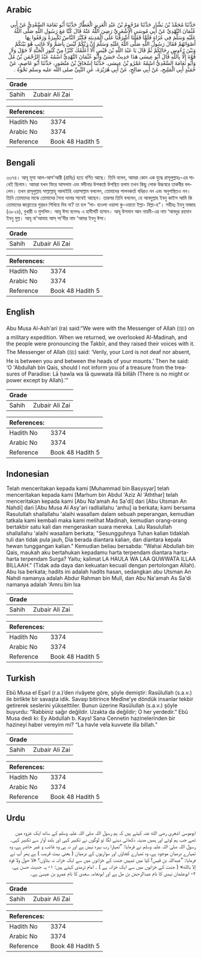 ## Arabic


<div dir="rtl" lang="ar" style={{fontSize:'larger',backgroundColor:'#f8f9fa',padding:20}}>
حَدَّثَنَا مُحَمَّدُ بْنُ بَشَّارٍ حَدَّثَنَا مَرْحُومُ بْنُ عَبْدِ الْعَزِيزِ الْعَطَّارُ حَدَّثَنَا أَبُو نَعَامَةَ السَّعْدِيُّ عَنْ أَبِي عُثْمَانَ النَّهْدِيِّ عَنْ أَبِي مُوسَى الْأَشْعَرِيِّ رَضِيَ اللَّهُ عَنْهُ قَالَ كُنَّا مَعَ رَسُولِ اللَّهِ صَلَّى اللَّهُ عَلَيْهِ وَسَلَّمَ فِي غَزَاةٍ فَلَمَّا قَفَلْنَا أَشْرَفْنَا عَلَى الْمَدِينَةِ فَكَبَّرَ النَّاسُ تَكْبِيرَةً وَرَفَعُوا بِهَا أَصْوَاتَهُمْ فَقَالَ رَسُولُ اللَّهِ صَلَّى اللَّهُ عَلَيْهِ وَسَلَّمَ إِنَّ رَبَّكُمْ لَيْسَ بِأَصَمَّ وَلَا غَائِبٍ هُوَ بَيْنَكُمْ وَبَيْنَ رُءُوسِ رِحَالِكُمْ ثُمَّ قَالَ يَا عَبْدَ اللَّهِ بْنَ قَيْسٍ أَلَا أُعَلِّمُكَ كَنْزًا مِنْ كُنُوزِ الْجَنَّةِ لَا حَوْلَ وَلَا قُوَّةَ إِلَّا بِاللَّهِ قَالَ أَبُو عِيسَى هَذَا حَدِيثٌ حَسَنٌ وَأَبُو عُثْمَانَ النَّهْدِيُّ اسْمُهُ عَبْدُ الرَّحْمَنِ بْنُ مُلٍّ وَأَبُو نَعَامَةَ السَّعْدِيُّ اسْمُهُ عَمْرُو بْنُ عِيسَى. حَدَّثَنَا إِسْحَاقُ بْنُ مَنْصُورٍ، حَدَّثَنَا أَبُو عَاصِمٍ، عَنْ حُمَيْدٍ أَبِي الْمَلِيحِ، عَنْ أَبِي صَالِحٍ، عَنْ أَبِي هُرَيْرَةَ، عَنِ النَّبِيِّ صلى الله عليه وسلم نَحْوَهُ ‏.‏
</div>
<div style={{backgroundColor:'#f8f9fa',padding:20, marginBottom: 10}}><table> <thead> <tr> <th>Grade</th> <th></th> </tr> </thead> <tbody> <tr><td>Sahih</td><td>Zubair Ali Zai</td></tr></tbody></table><table> <thead> <tr> <th>References:</th> <th></th> </tr> </thead> <tbody><tr><td>Hadith No</td><td>3374</td></tr><tr><td>Arabic No</td><td>3374</td></tr><tr><td>Reference</td><td>Book 48 Hadith 5</td></tr></tbody></table></div>

## Bengali


<div dir="ltr" lang="bn" style={{fontSize:'larger',backgroundColor:'#f8f9fa',padding:20}}>
৩৩৭৪। আবূ মূসা আল-আশ'আরী (রাযিঃ) হতে বর্ণিত আছে। তিনি বলেন, আমরা কোন এক যুদ্ধে রাসূলুল্লাহঃ-এর সাথেই ছিলাম। আমরা যখন ফিরে আসলাম এবং মদীনার উপকণ্ঠে উপস্থিত হলাম তখন কিছু লোক উচ্চস্বরে তাকবীর বললেন। তখন রাসূলুল্লাহ সাল্লাল্লাহু আলাইহি ওয়াসাল্লাম বললেন, তোমাদের পালনকর্তা বধিরও নন এবং অনুপস্থিতও নন। তিনি তোমাদের মাঝে তোমাদের সৈন্য দলের সাথেই আছেন। তারপর তিনি বললেন, হে আবদুল্লাহ ইবনু কাইস আমি কি তোমাদের জান্নাতের গুপ্তধন শিখিয়ে দিব না? তা হল “লা- হাওলা ওয়ালা কু-ওয়াতা ইল্লা- বিল্লা-হ"। সহীহঃ ইবনু মাজাহ (৩৮২৪), বুখারী ও মুসলিম। আবূ ঈসা বলেনঃ এ হাদীসটি হাসান। আবূ উসমান আন নাহদী-এর নাম ‘আবদুর রহমান ইবনু মুল্ল। আবূ না'আমাহ আস্ সা'দীর নাম 'আমর ইবনু ঈসা।
</div>
<div style={{backgroundColor:'#f8f9fa',padding:20, marginBottom: 10}}><table> <thead> <tr> <th>Grade</th> <th></th> </tr> </thead> <tbody> <tr><td>Sahih</td><td>Zubair Ali Zai</td></tr></tbody></table><table> <thead> <tr> <th>References:</th> <th></th> </tr> </thead> <tbody><tr><td>Hadith No</td><td>3374</td></tr><tr><td>Arabic No</td><td>3374</td></tr><tr><td>Reference</td><td>Book 48 Hadith 5</td></tr></tbody></table></div>

## English


<div dir="ltr" lang="en" style={{fontSize:'larger',backgroundColor:'#f8f9fa',padding:20}}>
Abu Musa Al-Ash'ari (ra) said:“We were with the Messenger of Allah (ﷺ) on a military expedition. When we returned, we overlooked Al-Madinah, and the people were pronouncing the Takbīr, and they raised their voices with it. The Messenger of Allah (ﷺ) said: ‘Verily, your Lord is not deaf nor absent, He is between you and between the heads of your mounts.’ Then he said: ‘O 'Abdullah bin Qais, should I not inform you of a treasure from the treasures of Paradise: Lā ḥawla wa lā quwwata illā billāh (There is no might or power except by Allah).’”
</div>
<div style={{backgroundColor:'#f8f9fa',padding:20, marginBottom: 10}}><table> <thead> <tr> <th>Grade</th> <th></th> </tr> </thead> <tbody> <tr><td>Sahih</td><td>Zubair Ali Zai</td></tr></tbody></table><table> <thead> <tr> <th>References:</th> <th></th> </tr> </thead> <tbody><tr><td>Hadith No</td><td>3374</td></tr><tr><td>Arabic No</td><td>3374</td></tr><tr><td>Reference</td><td>Book 48 Hadith 5</td></tr></tbody></table></div>

## Indonesian


<div dir="ltr" lang="id" style={{fontSize:'larger',backgroundColor:'#f8f9fa',padding:20}}>
Telah menceritakan kepada kami [Muhammad bin Basysyar] telah menceritakan kepada kami [Marhum bin Abdul 'Aziz Al 'Aththar] telah menceritakan kepada kami [Abu Na'amah As Sa'di] dari [Abu Utsman An Nahdi] dari [Abu Musa Al Asy'ari radliallahu 'anhu] ia berkata; kami bersama Rasulullah shallallahu 'alaihi wasallam dalam sebuah peperangan, kemudian tatkala kami kembali maka kami melihat Madinah, kemudian orang-orang bertakbir satu kali dan mengeraskan suara mereka. Lalu Rasulullah shallallahu 'alaihi wasallam berkata; "Sesungguhnya Tuhan kalian tidaklah tuli dan tidak pula jauh, Dia berada diantara kalian, dan diantara kepala hewan tunggangan kalian." Kemudian beliau bersabda: "Wahai Abdullah bin Qais, maukah aku bertahukan kepadamu harta terpendam diantara harta-harta terpendam Surga? Yaitu; kalimat LA HAULA WA LAA QUWWATA ILLAA BILLAAH." (Tidak ada daya dan kekuatan kecuali dengan pertolongan Allah). Abu Isa berkata; hadits ini adalah hadits hasan, sedangkan abu Utsman An Nahdi namanya adalah Abdur Rahman bin Mull, dan Abu Na'amah As Sa'di namanya adalah 'Amru bin Isa
</div>
<div style={{backgroundColor:'#f8f9fa',padding:20, marginBottom: 10}}><table> <thead> <tr> <th>Grade</th> <th></th> </tr> </thead> <tbody> <tr><td>Sahih</td><td>Zubair Ali Zai</td></tr></tbody></table><table> <thead> <tr> <th>References:</th> <th></th> </tr> </thead> <tbody><tr><td>Hadith No</td><td>3374</td></tr><tr><td>Arabic No</td><td>3374</td></tr><tr><td>Reference</td><td>Book 48 Hadith 5</td></tr></tbody></table></div>

## Turkish


<div dir="ltr" lang="tr" style={{fontSize:'larger',backgroundColor:'#f8f9fa',padding:20}}>
Ebû Musa el Eşarî (r.a.)’den rivâyete göre, şöyle demiştir: Rasûlullah (s.a.v.) ile birlikte bir savaşta idik. Savaşı bitirince Medîne’ye döndük insanlar tekbir getirerek seslerini yükselttiler. Bunun üzerine Rasûlullah (s.a.v.) şöyle buyurdu: “Rabbiniz sağır değildir. Uzakta da değildir; O her yerdedir.” Ebû Musa dedi ki: Ey Abdullah b. Kays! Sana Cennetin hazinelerinden bir hazineyi haber vereyim mi? “La havle vela kuvvete illa billah.”
</div>
<div style={{backgroundColor:'#f8f9fa',padding:20, marginBottom: 10}}><table> <thead> <tr> <th>Grade</th> <th></th> </tr> </thead> <tbody> <tr><td>Sahih</td><td>Zubair Ali Zai</td></tr></tbody></table><table> <thead> <tr> <th>References:</th> <th></th> </tr> </thead> <tbody><tr><td>Hadith No</td><td>3374</td></tr><tr><td>Arabic No</td><td>3374</td></tr><tr><td>Reference</td><td>Book 48 Hadith 5</td></tr></tbody></table></div>

## Urdu


<div dir="rtl" lang="ur" style={{fontSize:'larger',backgroundColor:'#f8f9fa',padding:20}}>
ابوموسیٰ اشعری رضی الله عنہ کہتے ہیں کہ ہم رسول اللہ صلی اللہ علیہ وسلم کے ساتھ ایک غزوہ میں تھے جب ہم لوٹے اور ہمیں مدینہ دکھائی دینے لگا تو لوگوں نے تکبیر کہی اور بلند آواز سے تکبیر کہی۔ رسول اللہ صلی اللہ علیہ وسلم نے فرمایا: ”تمہارا رب بہرہ نہیں ہے اور نہ ہی وہ غائب و غیر حاضر ہے، وہ تمہارے درمیان موجود ہے، وہ تمہارے کجاؤں اور سواریوں کے درمیان ( یعنی بہت قریب ) ہے پھر آپ نے فرمایا: ”عبداللہ بن قیس! کیا میں تمہیں جنت کے خزانوں میں سے ایک خزانہ نہ بتاؤں؟ «لا حول ولا قوة إلا بالله» ( جنت کے خزانوں میں سے ایک خزانہ ہے ) ۔ امام ترمذی کہتے ہیں: ۱- یہ حدیث حسن ہے، ۲- ابوعثمان نہدی کا نام عبدالرحمٰن بن مل ہے اور ابونعامہ سعدی کا نام عمرو بن عیسیٰ ہے۔
</div>
<div style={{backgroundColor:'#f8f9fa',padding:20, marginBottom: 10}}><table> <thead> <tr> <th>Grade</th> <th></th> </tr> </thead> <tbody> <tr><td>Sahih</td><td>Zubair Ali Zai</td></tr></tbody></table><table> <thead> <tr> <th>References:</th> <th></th> </tr> </thead> <tbody><tr><td>Hadith No</td><td>3374</td></tr><tr><td>Arabic No</td><td>3374</td></tr><tr><td>Reference</td><td>Book 48 Hadith 5</td></tr></tbody></table></div>